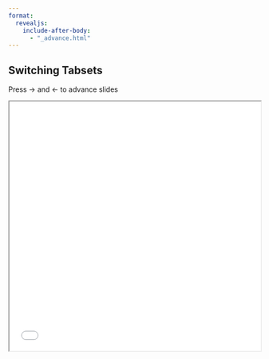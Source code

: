 ```yaml
---
format:
  revealjs:
    include-after-body: 
      - "_advance.html"
---
```


## Switching Tabsets

Press → and ← to advance slides

<iframe class="slide-deck" src="_fragment-scroll.html" style="width:100%; height: 500px;" ></iframe>

:::: {.fragment .advance-slide}
:::
